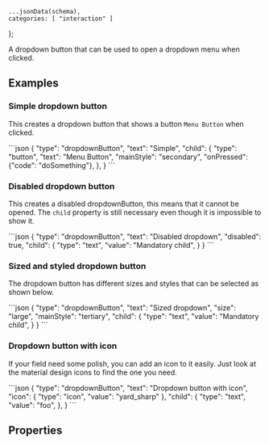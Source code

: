     ...jsonData(schema),
    categories: [ "interaction" ]
};

A dropdown button that can be used to open a dropdown menu when clicked.

## Examples

### Simple dropdown button

This creates a dropdown button that shows a button `Menu Button` when clicked.

<CodeBlock>
```json
{
    "type": "dropdownButton",
    "text": "Simple",
    "child": {
        "type": "button",
        "text": "Menu Button",
        "mainStyle": "secondary",
        "onPressed": {"code": "doSomething"},
    },
}
```
</CodeBlock>

### Disabled dropdown button

This creates a disabled dropdownButton, this means that it cannot be opened. The `child` property is still necessary even though it is impossible to show it.

<CodeBlock>
```json
{
    "type": "dropdownButton",
    "text": "Disabled dropdown",
    "disabled": true,
    "child": {
        "type": "text",
        "value": "Mandatory child",
    }
}
```
</CodeBlock>

### Sized and styled dropdown button

The dropdown button has different sizes and styles that can be selected as shown below.

<CodeBlock>
```json
{
    "type": "dropdownButton",
    "text": "Sized dropdown",
    "size": "large",
    "mainStyle": "tertiary",
    "child": {
        "type": "text",
        "value": "Mandatory child",
    }
}
```
</CodeBlock>

### Dropdown button with icon
If your field need some polish, you can add an icon to it easily. Just look at the material design icons to find the one you need.

<CodeBlock>
```json
{
    "type": "dropdownButton",
    "text": "Dropdown button with icon",
    "icon": {
        "type": "icon",
        "value": "yard_sharp"
    },
    "child": {
        "type": "text",
        "value": "foo",
    },
}
```
</CodeBlock>

## Properties
<PropertyTable schema={schema}/>
